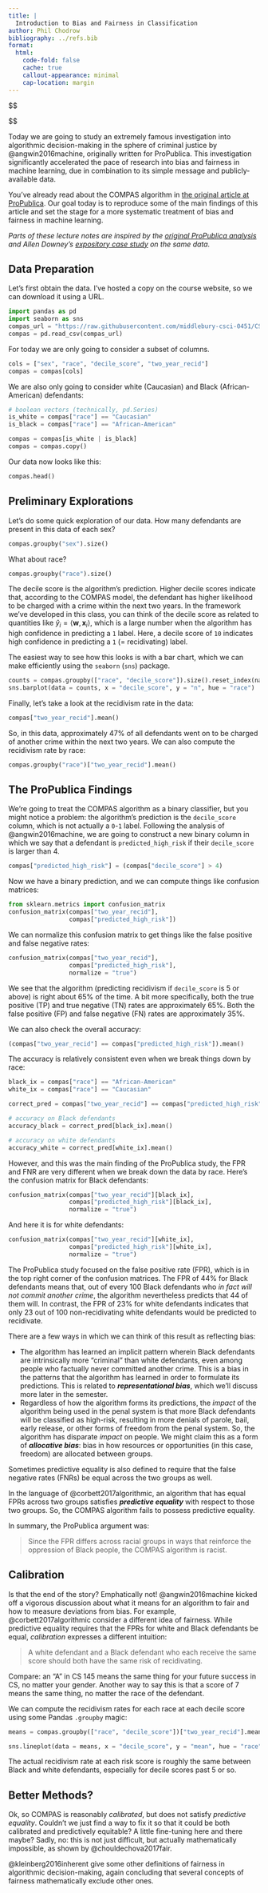 ```yaml
---
title: |
  Introduction to Bias and Fairness in Classification
author: Phil Chodrow
bibliography: ../refs.bib
format: 
  html: 
    code-fold: false
    cache: true
    callout-appearance: minimal
    cap-location: margin
---
```


::: {.hidden}
$$
\newcommand{\R}{\mathbb{R}}
\newcommand{\vx}{\mathbf{x}}
\newcommand{\vy}{\mathbf{y}}
\newcommand{\vz}{\mathbf{z}}
\newcommand{\vd}{\mathbf{d}}
\newcommand{\mX}{\mathbf{X}}
\newcommand{\mR}{\mathbf{R}}
\newcommand{\vw}{\mathbf{w}}
\newcommand{\vr}{\mathbf{r}}
\newcommand{\vzero}{\mathbf{0}}
\newcommand{\bracket}[1]{\langle #1 \rangle}
\newcommand{\paren}[1]{\left( #1 \right)}
\newcommand{\one}[1]{\mathbb{1}\left[ #1 \right]}
\newcommand{\cL}{\mathcal{L}}
\newcommand{\cD}{\mathcal{D}}
\newcommand{\cM}{\mathcal{M}}
\newcommand{\mA}{\mathbf{A}}
\newcommand{\vtheta}{\boldsymbol{\theta}}
\newcommand{\norm}[1]{\lVert #1 \rVert}
\newcommand{\abs}[1]{\lvert #1 \rvert}
\newcommand{\prob}[1]{\mathbb{P}\left[#1\right]}
\newcommand{\E}{\mathbb{E}}
\newcommand{\dd}[2]{\frac{\partial #1}{\partial #2}}

\usepackage{amsmath}
\DeclareMathOperator*{\argmax}{arg\,max}
\DeclareMathOperator*{\argmin}{arg\,min}
$$

:::

Today we are going to study an extremely famous investigation into algorithmic decision-making in the sphere of criminal justice by @angwin2016machine, originally written for ProPublica. This investigation significantly accelerated the pace of research into bias and fairness in machine learning, due in combination to its simple message and publicly-available data.

You've already read about the COMPAS algorithm in [the original article at ProPublica](https://www.propublica.org/article/machine-bias-risk-assessments-in-criminal-sentencing). Our goal today is to reproduce some of the main findings of this article and set the stage for a more systematic treatment of bias and fairness in machine learning. 

*Parts of these lecture notes are inspired by the [original ProPublica analysis](https://github.com/propublica/compas-analysis) and Allen Downey's [expository case study](https://github.com/AllenDowney/RecidivismCaseStudy) on the same data.*

## Data Preparation

Let's first obtain the data. I've hosted a copy on the course website, so we can download it using a URL. 
```python
import pandas as pd
import seaborn as sns
compas_url = "https://raw.githubusercontent.com/middlebury-csci-0451/CSCI-0451/main/data/compas-scores-two-years.csv"
compas = pd.read_csv(compas_url)
```

For today we are only going to consider a subset of columns. 
```python
cols = ["sex", "race", "decile_score", "two_year_recid"]
compas = compas[cols]
```

We are also only going to consider white (Caucasian) and Black (African-American) defendants: 

```python
# boolean vectors (technically, pd.Series)
is_white = compas["race"] == "Caucasian"
is_black = compas["race"] == "African-American"

compas = compas[is_white | is_black]
compas = compas.copy()
```

Our data now looks like this: 

```python
compas.head()
```

## Preliminary Explorations

Let's do some quick exploration of our data. How many defendants are present in this data of each sex? 

```python
compas.groupby("sex").size()
```

What about race? 

```python
compas.groupby("race").size()
```

The decile score is the algorithm's prediction. Higher decile scores indicate that, according to the COMPAS model, the defendant has higher likelihood to be charged with a crime within the next two years. In the framework we've developed in this class, you can think of the decile score as related to quantities like $\hat{y}_i = \bracket{\vw, \vx_i}$, which is a large number when the algorithm has high confidence in predicting a `1` label. Here, a decile score of `10` indicates high confidence in predicting a `1` (= recidivating) label. 

The easiest way to see how this looks is with a bar chart, which we can make efficiently using the `seaborn` (`sns`) package. 

```python
counts = compas.groupby(["race", "decile_score"]).size().reset_index(name = "n")
sns.barplot(data = counts, x = "decile_score", y = "n", hue = "race")
```

Finally, let's take a look at the recidivism rate in the data: 

```python
compas["two_year_recid"].mean()
```

So, in this data, approximately 47% of all defendants went on to be charged of another crime within the next two years. We can also compute the recidivism rate by race: 

```python
compas.groupby("race")["two_year_recid"].mean()
```

## The ProPublica Findings

We're going to treat the COMPAS algorithm as a binary classifier, but you might notice a problem: the algorithm's prediction is the `decile_score` column, which is not actually a `0`-`1` label. Following the analysis of @angwin2016machine, we are going to construct a new binary column in which we say that a defendant is `predicted_high_risk` if their `decile_score` is larger than 4. 

```python
compas["predicted_high_risk"] = (compas["decile_score"] > 4)
```

Now we have a binary prediction, and we can compute things like confusion matrices: 

```python
from sklearn.metrics import confusion_matrix
confusion_matrix(compas["two_year_recid"], 
                 compas["predicted_high_risk"])
```

We can normalize this confusion matrix to get things like the false positive and false negative rates: 

```python
confusion_matrix(compas["two_year_recid"], 
                 compas["predicted_high_risk"],
                 normalize = "true")
```

We see that the algorithm (predicting recidivism if `decile_score` is 5 or above) is right about 65% of the time. A bit more specifically, both the true positive (TP) and true negative (TN) rates are approximately 65%. Both the false positive (FP) and false negative (FN) rates are approximately 35%. 

We can also check the overall accuracy:

```python
(compas["two_year_recid"] == compas["predicted_high_risk"]).mean()
```

The accuracy is relatively consistent even when we break things down by race: 

```python
black_ix = compas["race"] == "African-American"
white_ix = compas["race"] == "Caucasian"

correct_pred = compas["two_year_recid"] == compas["predicted_high_risk"]

# accuracy on Black defendants
accuracy_black = correct_pred[black_ix].mean()

# accuracy on white defendants
accuracy_white = correct_pred[white_ix].mean()
```

However, and this was the main finding of the ProPublica study, the FPR and FNR are very different when we break down the data by race. Here's the confusion matrix for Black defendants: 

```python
confusion_matrix(compas["two_year_recid"][black_ix], 
                 compas["predicted_high_risk"][black_ix],
                 normalize = "true")
```

And here it is for white defendants: 

```python
confusion_matrix(compas["two_year_recid"][white_ix], 
                 compas["predicted_high_risk"][white_ix],
                 normalize = "true")
```

The ProPublica study focused on the false positive rate (FPR), which is in the top right corner of the confusion matrices. The FPR of 44% for Black defendants means that, out of every 100 Black defendants who *in fact will not commit another crime*, the algorithm nevertheless predicts that 44 of them will. In contrast, the FPR of 23% for white defendants indicates that only 23 out of 100 non-recidivating white defendants would be predicted to recidivate. 

There are a few ways in which we can think of this result as reflecting bias: 

- The algorithm has learned an implicit pattern wherein Black defendants are intrinsically more "criminal" than white defendants, even among people who factually never committed another crime. This is a bias in the patterns that the algorithm has learned in order to formulate its predictions. This is related to ***representational bias***, which we'll discuss more later in the semester. 
- Regardless of how the algorithm forms its predictions, the *impact* of the algorithm being used in the penal system is that more Black defendants will be classified as high-risk, resulting in more denials of parole, bail, early release, or other forms of freedom from the penal system. So, the algorithm has disparate *impact* on people. We might claim this as a form of ***allocative bias***: bias in how resources or opportunities (in this case, freedom) are allocated between groups. 

[Sometimes predictive equality is also defined to require that the false negative rates (FNRs) be equal across the two groups as well.]{.aside}

In the language of @corbett2017algorithmic, an algorithm that has equal FPRs across two groups satisfies ***predictive equality*** with respect to those two groups. So, the COMPAS algorithm fails to possess predictive equality. 

In summary, the ProPublica argument was: 

> Since the FPR differs across racial groups in ways that reinforce the oppression of Black people, the COMPAS algorithm is racist. 


## Calibration

Is that the end of the story? Emphatically not! @angwin2016machine kicked off a vigorous discussion about what it means for an algorithm to fair and how to measure deviations from bias. For example, @corbett2017algorithmic consider a different idea of fairness. While predictive equality requires that the FPRs for white and Black defendants be equal, *calibration* expresses a different intuition: 

> A white defendant and a Black defendant who each receive the same score should both have the same risk of recidivating. 

[Compare: an "A" in CS 145 means the same thing for your future success in CS, no matter your gender.]{.aside}
Another way to say this is that a score of 7 means the same thing, no matter the race of the defendant. 

We can compute the recidivism rates for each race at each decile score using some Pandas `.groupby` magic: 

```python
means = compas.groupby(["race", "decile_score"])["two_year_recid"].mean().reset_index(name = "mean")

sns.lineplot(data = means, x = "decile_score", y = "mean", hue = "race")
```

The actual recidivism rate at each risk score is roughly the same between Black and white defendants, especially for decile scores past 5 or so. 

## Better Methods?

Ok, so COMPAS is reasonably *calibrated*, but does not satisfy *predictive equality*. Couldn't we just find a way to fix it so that it could be both calibrated and predictively equitable? A little fine-tuning here and there maybe? Sadly, no: this is not just difficult, but actually mathematically impossible, as shown by  @chouldechova2017fair.  

@kleinberg2016inherent give some other definitions of fairness in algorithmic decision-making, again concluding that several concepts of fairness mathematically exclude other ones. 







